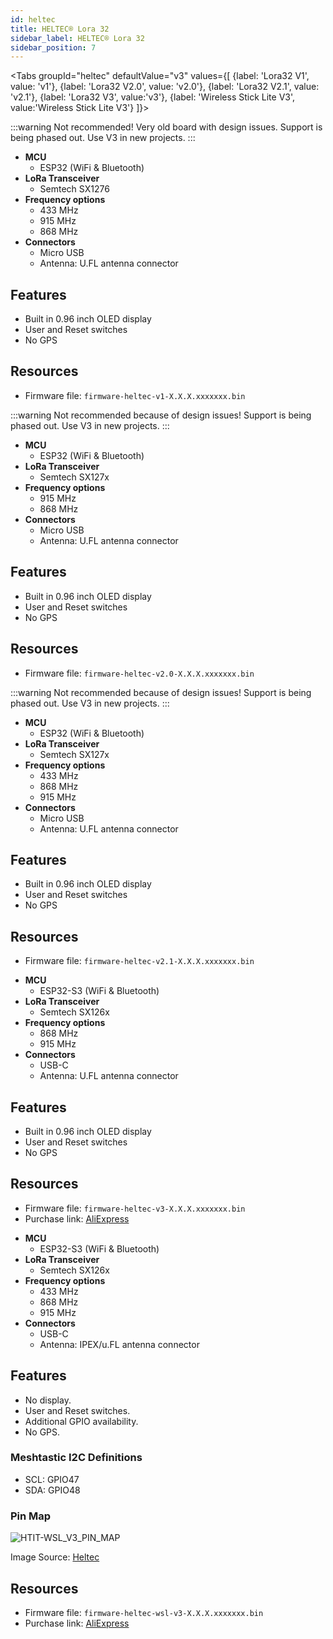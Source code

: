 ```yaml
---
id: heltec
title: HELTEC® Lora 32
sidebar_label: HELTEC® Lora 32
sidebar_position: 7
---
```



<Tabs
groupId="heltec"
defaultValue="v3"
values={[
{label: 'Lora32 V1', value: 'v1'},
{label: 'Lora32 V2.0', value: 'v2.0'},
{label: 'Lora32 V2.1', value: 'v2.1'},
{label: 'Lora32 V3', value:'v3'},
{label: 'Wireless Stick Lite V3', value:'Wireless Stick Lite V3'}
]}>
<TabItem value="v1">

:::warning
Not recommended! Very old board with design issues. Support is being phased out. Use V3 in new projects.
:::

- **MCU**
  - ESP32 (WiFi & Bluetooth)
- **LoRa Transceiver**
  - Semtech SX1276
- **Frequency options**
  - 433 MHz
  - 915 MHz
  - 868 MHz
- **Connectors**
  - Micro USB
  - Antenna: U.FL antenna connector

## Features

- Built in 0.96 inch OLED display
- User and Reset switches
- No GPS

## Resources

- Firmware file: `firmware-heltec-v1-X.X.X.xxxxxxx.bin`

</TabItem>
<TabItem value="v2.0">

:::warning
Not recommended because of design issues! Support is being phased out. Use V3 in new projects.
:::

- **MCU**
  - ESP32 (WiFi & Bluetooth)
- **LoRa Transceiver**
  - Semtech SX127x
- **Frequency options**
  - 915 MHz
  - 868 MHz
- **Connectors**
  - Micro USB
  - Antenna: U.FL antenna connector

## Features

- Built in 0.96 inch OLED display
- User and Reset switches
- No GPS

## Resources

- Firmware file: `firmware-heltec-v2.0-X.X.X.xxxxxxx.bin`

</TabItem>
<TabItem value="v2.1">

:::warning
Not recommended because of design issues! Support is being phased out. Use V3 in new projects.
:::

- **MCU**
  - ESP32 (WiFi & Bluetooth)
- **LoRa Transceiver**
  - Semtech SX127x
- **Frequency options**
  - 433 MHz
  - 868 MHz
  - 915 MHz
- **Connectors**
  - Micro USB
  - Antenna: U.FL antenna connector

## Features

- Built in 0.96 inch OLED display
- User and Reset switches
- No GPS

## Resources

- Firmware file: `firmware-heltec-v2.1-X.X.X.xxxxxxx.bin`

</TabItem>
<TabItem value="v3">

- **MCU**
  - ESP32-S3 (WiFi & Bluetooth)
- **LoRa Transceiver**
  - Semtech SX126x
- **Frequency options**
  - 868 MHz
  - 915 MHz
- **Connectors**
  - USB-C
  - Antenna: U.FL antenna connector

## Features

- Built in 0.96 inch OLED display
- User and Reset switches
- No GPS

## Resources

- Firmware file: `firmware-heltec-v3-X.X.X.xxxxxxx.bin`
- Purchase link: [AliExpress](https://www.aliexpress.us/item/3256805256690400.html)

</TabItem>
<TabItem value="Wireless Stick Lite V3">

- **MCU**
  - ESP32-S3 (WiFi & Bluetooth)
- **LoRa Transceiver**
  - Semtech SX126x
- **Frequency options**
  - 433 MHz
  - 868 MHz
  - 915 MHz
- **Connectors**
  - USB-C
  - Antenna: IPEX/u.FL antenna connector

## Features

- No display.
- User and Reset switches.
- Additional GPIO availability.
- No GPS.

### Meshtastic I2C Definitions
- SCL: GPIO47
- SDA: GPIO48

### Pin Map

![HTIT-WSL_V3_PIN_MAP](/img/hardware/HTIT-WSL_V3_PIN_MAP.png)

Image Source: [Heltec](https://resource.heltec.cn/download/Wireless_Stick_Lite_V3/HTIT-WSL_V3.png)

## Resources

- Firmware file: `firmware-heltec-wsl-v3-X.X.X.xxxxxxx.bin`
- Purchase link: [AliExpress](https://www.aliexpress.us/item/3256805256996507.html)

</TabItem>
</Tabs>
